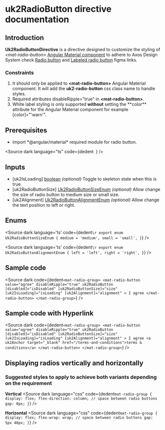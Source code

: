 
# uk2RadioButton directive documentation

## Introduction
<p>
<strong>Uk2RadioButtonDirective</strong> is a directive designed to customize the styling of <i>&lt;mat-radio-button&gt;</i> <a target="_blank" href='https://v15.material.angular.io/components/radio/overview'>Angular Material component</a> to adhere to Axos Design System check <a target="_blank" href="https://www.figma.com/file/xNJe50LNYYGhQ1Q1C3zs4b/%F0%9F%91%B7%E2%80%8D%E2%99%82%EF%B8%8F-Framework-Core---Web-2.0?node-id=1863%3A29623&t=vhfNsqizBpEoXKq5-0">Radio button</a> and <a target="_blank" href="https://www.figma.com/file/xNJe50LNYYGhQ1Q1C3zs4b/%F0%9F%91%B7%E2%80%8D%E2%99%82%EF%B8%8F---framework-core---angular---web-2.0?type=design&node-id=5510-17153&mode=design&t=kP2afOgD1qvgk5z7-0">Labeled radio button</a> figma links.
</p>

### Constraints
<ol>
  <li>
    It should only be applied to <strong>&lt;mat-radio-button&gt;</strong> Angular Material component. It will add the <strong> uk2-radio-button </strong> css class name to handle styles.
  </li>
  <li>
    Required attributes <span style={{backgroundColor: '#F0F0F0', borderRadius: '5px', padding: '3px'}}>disableRipple="true"</span> in <strong>&lt;mat-radio-button&gt;</strong>.
  </li>
  <li>
    White label styling is only supported <strong>without</strong> setting the **color** attribute for the Angular Material component for example <span style={{backgroundColor: '#F0F0F0', borderRadius: '5px', padding: '3px'}}>[color]="'warn'"</span>.
  </li>
</ol>

## Prerequisites
<DirectivesPrerequisitesDocsLayout></DirectivesPrerequisitesDocsLayout>

<ul>
  <li>Import *@angular/material* required module for radio button.</li>
</ul>

<Source
  dark
  language="ts"
  code={dedent`
  `}
/>

## Inputs

<ul>
  <li>[uk2IsLoading] <u>boolean</u> <i>(optional)</i> Toggle to skeleton state when this is true.</li>
  <li>[uk2RadioButtonSize] <u>Uk2RadioButtonSizeEnum</u> <i>(optional)</i> Allow change the size of radio button to medium size or small size.</li>
  <li>[uk2Alignment] <u>Uk2RadioButtonAlignmentEnum</u> <i>(optional)</i> Allow change the text position to left or right.</li>
</ul>

## Enums

<Source
  dark
  language='ts'
  code={dedent`
    \r
    export enum Uk2RadioButtonSizeEnum {
      medium = 'medium',
      small = 'small',
    }
  `}
/>

<Source
  dark
  language='ts'
  code={dedent`
    \r
    export enum Uk2RadioButtonAlignmentEnum {
      left = 'left',
      right = 'right',
    }
  `}
/>


## Sample code

<Source
  dark
  code={dedent`
    <mat-radio-group>
      <mat-radio-button
        value="agree"
        disableRipple="true"
        uk2RadioButton
        [disabled]="isDisabled"
        [uk2RadioButtonSize]="size"
        [uk2IsLoading]="isLoading"
        [uk2Alignment]="alignment"
      >
        I agree
      </mat-radio-button>
  </mat-radio-group>
  `}
/>


## Sample code with Hyperlink

<Source
  dark
  code={dedent`
    <mat-radio-group>
      <mat-radio-button
        value="agree"
        disableRipple="true"
        uk2RadioButton
        [disabled]="isDisabled"
        [uk2RadioButtonSize]="size"
        [uk2IsLoading]="isLoading"
        [uk2Alignment]="alignment"
      >
        I agree <a uk2Anchor target="_blank" href="/terms-and-conditions">terms & conditions</a>
      </mat-radio-button>
    </mat-radio-group>
  `}
/>

## Displaying radios vertically and horizontally

### Suggested styles to apply to achieve both variants depending on the requirement

**Vertical**
<Source
  dark
  language="css"
  code={dedent`
    mat-radio-group {
      display: flex;
      flex-direction: column;
      // space between radio buttons
      gap: 0px;
    }
  `}
/>

**Horizontal**
<Source
  dark
  language="css"
  code={dedent`
    mat-radio-group {
      display: flex;
      flex-wrap: wrap;
      // space between radio buttons
      gap: 5px 40px;
    }
  `}
/>
